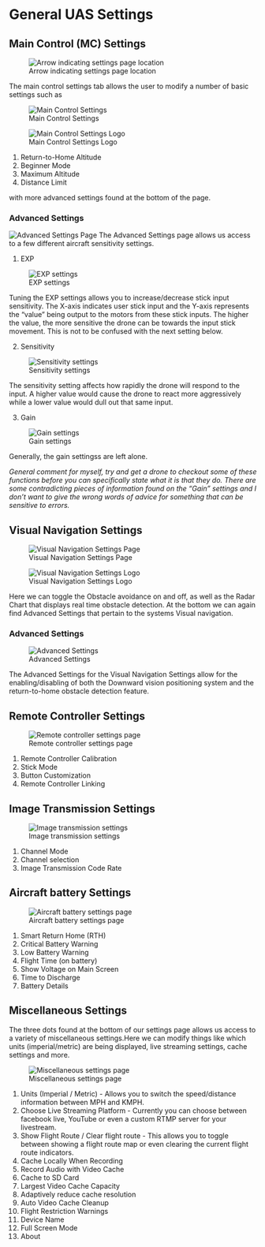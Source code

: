 # General UAS Settings {#ch-uas-settings.Rmd}

## Main Control (MC) Settings

![Arrow indicating settings page location](images\DJI-SettingsPage.jpg)

The main control settings tab allows the user to modify a number of basic settings such as
   
![Main Control Settings](images\MC\DJI-MC-SettingsPage.jpg)

![Main Control Settings Logo](images/MC/DJI-MClogo.jpg)

1. Return-to-Home Altitude
2. Beginner Mode
3. Maximum Altitude
4. Distance Limit


with more advanced settings found at the bottom of the page. 

### Advanced Settings


![Advanced Settings Page](images\MC\DJI-MC-Advanced-Settings.jpg)
The Advanced Settings page allows us access to a few different aircraft sensitivity settings.

1. EXP

![EXP settings](images\MC\DJI-ExpSettings.jpg)

Tuning the EXP settings allows you to increase/decrease stick input sensitivity. The X-axis indicates user stick input and the Y-axis represents the "value" being output to the motors from these stick inputs. The higher the value, the more sensitive the drone can be towards the input stick movement. This is not to be confused with the next setting below. 

2. Sensitivity

![Sensitivity settings](images\MC\DJI-SensitivitySettings.jpg)

The sensitivity setting affects how rapidly the drone will respond to the input. A higher value would cause the drone to react more aggressively while a lower value would dull out that same input.  

3. Gain

![Gain settings](images\MC\DJI-GainSettings.jpg)

Generally, the gain settingss are left alone. 

*General comment for myself, try and get a drone to checkout some of these functions before you can specifically state what it is that they do. There are some contradicting pieces of information found on the "Gain" settings and I don't want to give the wrong words of advice for something that can be sensitive to errors.*

## Visual Navigation Settings

![Visual Navigation Settings Page](images\VN\DJI-VisualNavigationSettings.jpg)

![Visual Navigation Settings Logo](images/VN/DJI-VNLogo.jpg)

Here we can toggle the Obstacle avoidance on and off, as well as the Radar Chart that displays real time obstacle detection. At the bottom we can again find Advanced Settings that pertain to the systems Visual navigation.

### Advanced Settings

![Advanced Settings](images\VN\DJI-VN-AdvancedSettings.jpg)

The Advanced Settings for the Visual Navigation Settings allow for the enabling/disabling of both the Downward vision positioning system and the return-to-home obstacle detection feature.

## Remote Controller Settings

![Remote controller settings page](\images\RC\DJI-RemoteSettings.jpg)

1. Remote Controller Calibration
2. Stick Mode
3. Button Customization
4. Remote Controller Linking


## Image Transmission Settings

![Image transmission settings](\images\imagetransmission\it-settings.jpg)

1. Channel Mode
2. Channel selection
3. Image Transmission Code Rate

## Aircraft battery Settings

![Aircraft battery settings page](\images\battery\aircraft-battery-settings.jpg)

1. Smart Return Home (RTH)
2. Critical Battery Warning
3. Low Battery Warning
4. Flight Time (on battery)
5. Show Voltage on Main Screen
6. Time to Discharge
7. Battery Details

## Miscellaneous Settings

The three dots found at the bottom of our settings page allows us access to a variety of miscellaneous settings.Here we can modify things like which units (imperial/metric) are being displayed, live streaming settings, cache settings and more. 

![Miscellaneous settings page](\images\misc-settings.jpg)

1. Units (Imperial / Metric) - Allows you to switch the speed/distance information between MPH and KMPH.
2. Choose Live Streaming Platform - Currently you can choose between facebook live, YouTube or even a custom RTMP server for your livestream.
3. Show Flight Route / Clear flight route - This allows you to toggle between showing a flight route map or even clearing the current flight route indicators. 
4. Cache Locally When Recording
5. Record Audio with Video Cache
6. Cache to SD Card
7. Largest Video Cache Capacity
8. Adaptively reduce cache resolution
9. Auto Video Cache Cleanup
10. Flight Restriction Warnings
11. Device Name
12. Full Screen Mode
13. About